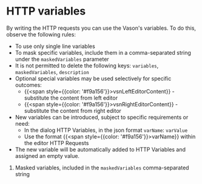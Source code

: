 # HTTP variables

By writing the HTTP requests you can use the Vason's variables. To do this, observe the following rules:

- To use only single line variables
- To mask specific variables, include them in a comma-separated string under the `maskedVariables` parameter
- It is not permitted to delete the following keys: `variables`, `maskedVariables`, `description`
- Optional special variables may be used selectively for specific outcomes:
  - &#123;&#123;<span style={{color: '#f9a156'}}>vsnLeftEditorContent</span>&#125;&#125; - substitute the content from left editor
  - &#123;&#123;<span style={{color: '#f9a156'}}>vsnRightEditorContent</span>&#125;&#125; - substitute the content from right editor
- New variables can be introduced, subject to specific requirements or need:
  - In the dialog HTTP Variables, in the json format `varName`: `varValue`
  - Use the format &#123;&#123;<span style={{color: '#f9a156'}}>varName</span>&#125;&#125; within the editor HTTP Requests
- The new variable will be automatically added to HTTP Variables and assigned an empty value.


<ThemedImg alt="HTTP Variables" name="HTTP_variables"></ThemedImg>

1. Masked variables, included in the `maskedVariables` comma-separated string
